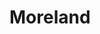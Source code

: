 
# Moreland

<ProjectDetails
  region="Westerlands"
  house="House Moreland"
  type="Castle"
  status="Not Started"
  warp="/warp moreland"
  projectLead=""
  dateStarted="Invalid Date"
  dateCompleted="Invalid Date"
/>

